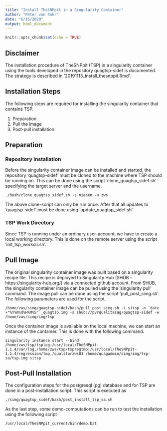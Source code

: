 ```yaml
---
title: "Install TheSNPpit in a Singularity Container"
author: "Peter von Rohr"
date: "6/16/2020"
output: html_document
---
```


```r
knitr::opts_chunk$set(echo = TRUE)
```

## Disclaimer
The installation procedure of TheSNPpit (TSP) in a singularity container using the tools developed in the repository quagtsp-sidef is documented. The strategy is described in '20191113_install_thesnppit.Rmd'. 


## Installation Steps
The following steps are required for installing the singularity container that contains TSP. 

1. Preparation
2. Pull the image
3. Post-pull installation


## Preparation
### Repository Installation
Before the singularity container image can be installed and started, the repository 'quagtsp-sidef' must be cloned to the machine where TSP should be running on. This can be done using the script 'clone_quagtsp_sidef.sh' specifying the target server and the username.

```
./bash/clone_quagtsp_sidef.sh -s niesen -u zws
```

The above clone-script can only be run once. After that all updates to 'quagtsp-sidef' must be done using 'update_quagtsp_sidef.sh'. 


### TSP Work Directory
Since TSP is running under an ordinary user-account, we have to create a local working directory. This is done on the remote server using the script 'init_tsp_workdir.sh'. 


## Pull Image
The original singularity container image was built based on a singularity recipe file. This recipe is deployed to Singularity Hub (SHUB -- https://singularity-hub.org/) via a connected github account. From SHUB, the singularity container image can be pulled using the 'singularity pull' command. The image pull can be done using the script 'pull_post_simg.sh'. The following parameters are used for the script.

```
/home/zws/simg/quagtsp-sidef/bash/pull_post_simg.sh -i sitsp -n `date +"%Y%m%d%H%M%S"`_quagtsp.img -s shub://pvrqualitasag/quagtsp-sidef -w /home/zws/simg/img/tsp
```

Once the container image is available on the local machine, we can start an instance of the container. This is done with the following command.

```
singularity instance start --bind /home/zws/tsp/tsplog:/usr/local/TheSNPpit-1.1.4/var/log,/home/zws/tsp/tspregtmp:/usr/local/TheSNPpit-1.1.4/regression/tmp,/qualstorzws01 /home/quagadmin/simg/img/tsp-sa/tsp.img sitsp
```


## Post-Pull Installation
The configuration steps for the postgresql (pg) database and for TSP are done in a post-installation script. This script is executed as 

```
./simg/quagtsp_sidef/bash/post_install_tsp_sa.sh
```

As the last step, some demo-computations can be run to test the installation using the following script

```
/usr/local/TheSNPpit_current/bin/demo.bat
```
